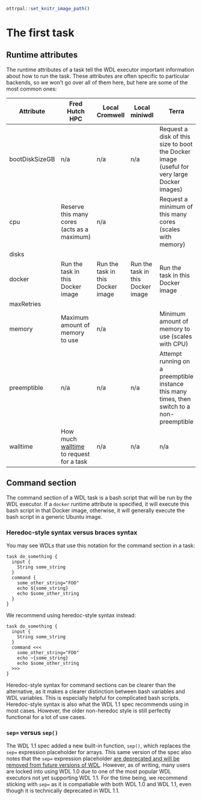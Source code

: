 ```r
ottrpal::set_knitr_image_path()
```

# The first task



## Runtime attributes
The runtime attributes of a task tell the WDL executor important information about how to run the task. These attributes are often specific to particular backends, so we won't go over all of them here, but here are some of the most common ones:





| Attribute      | Fred Hutch HPC                                                                               | Local Cromwell                    | Local miniwdl                     | Terra                                                                                       |
|----------------|----------------------------------------------------------------------------------------------|-----------------------------------|-----------------------------------|---------------------------------------------------------------------------------------------|
| bootDiskSizeGB | n/a                                                                                          | n/a                               | n/a                               | Request a disk of this size to boot the Docker image (useful for very large Docker images)  |
| cpu            | Reserve this many cores (acts as a maximum)                                                  | n/a                               |                                   | Request a minimum of this many cores (scales with memory)                                   |
| disks          |                                                                                              |                                   |                                   |                                                                                             |
| docker         | Run the task in this Docker image                                                            | Run the task in this Docker image | Run the task in this Docker image | Run the task in this Docker image                                                           |
| maxRetries     |                                                                                              |                                   |                                   |                                                                                             |
| memory         | Maximum amount of memory to use                                                              | n/a                               |                                   | Minimum amount of memory to use (scales with CPU)                                           |
| preemptible    | n/a                                                                                          | n/a                               | n/a                               | Attempt running on a preemptible instance this many times, then switch to a non-preemptible |
| walltime       | How much  [walltime](https://en.wikipedia.org/wiki/Elapsed_real_time)  to request for a task | n/a                               | n/a                               | n/a                                                                                         |



## Command section 
The command section of a WDL task is a bash script that will be run by the WDL executor. If a `docker` runtime attribute is specified, it will execute this bash script in that Docker image, otherwise, it will generally execute the bash script in a generic Ubuntu image.

### Heredoc-style syntax versus braces syntax
You may see WDLs that use this notation for the command section in a task:

```
task do_something {
  input {
    String some_string
  }
  command {
    some_other_string="FOO"
    echo ${some_string}
    echo $some_other_string
  }
}
```

We recommend using heredoc-style syntax instead:
```
task do_something {
  input {
    String some_string
  }
  command <<<
    some_other_string="FOO"
    echo ~{some_string}
    echo $some_other_string
  >>>
}
```

Heredoc-style syntax for command sections can be clearer than the alternative, as it makes a clearer distinction between bash variables and WDL variables. This is especially helpful for complicated bash scripts. Heredoc-style syntax is also what the WDL 1.1 spec recommends using in most cases. However, the older non-heredoc style is still perfectly functional for a lot of use cases.



### `sep=` versus `sep()`
The WDL 1.1 spec added a new built-in function, `sep()`, which replaces the `sep=` expression placeholder for arrays. This same version of the spec also notes that the `sep=` expression placeholder [are deprecated and will be removed from future versions of WDL](https://github.com/openwdl/wdl/blob/main/versions/1.1/SPEC.md#-expression-placeholder-options). However, as of writing, many users are locked into using WDL 1.0 due to one of the most popular WDL executors not yet supporting WDL 1.1. For the time being, we recommend sticking with `sep=` as it is compatiable with both WDL 1.0 and WDL 1.1, even though it is technically deprecated in WDL 1.1.


